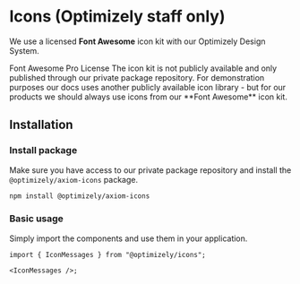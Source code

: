 
# Icons (Optimizely staff only)

We use a licensed **Font Awesome** icon kit with our Optimizely Design System.

<Alert intent="warning" mt="16">
  <AlertTitle>Font Awesome Pro License</AlertTitle>
  <AlertDescription>
    The icon kit is not publicly available and only published through our
    private package repository. For demonstration purposes our docs uses another
    publicly available icon library - but for our products we should always use
    icons from our **Font Awesome** icon kit.
  </AlertDescription>
</Alert>

## Installation

### Install package

Make sure you have access to our private package repository and install the `@optimizely/axiom-icons` package.

```sh
npm install @optimizely/axiom-icons
```

### Basic usage

Simply import the components and use them in your application.

```tsx
import { IconMessages } from "@optimizely/icons";

<IconMessages />;
```
